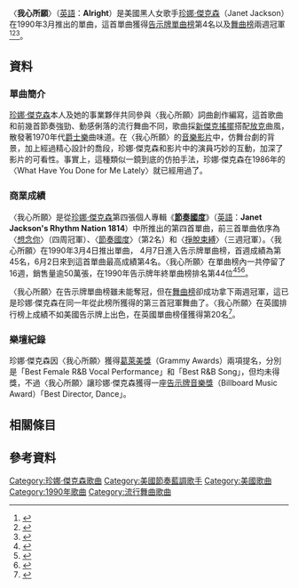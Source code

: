 {{noteTA
|2=zh-cn:珍妮;zh-hant:珍娜;zh-tw:珍娜;zh-hk:珍納;
|3=zh-cn:杰克逊;zh-hant:傑克遜;zh-tw:傑克森;zh-hk:積遜
}}
{{Infobox single
| Name           = 我心所願<br />Alright
| Cover          = 
| Artist         = [[珍娜·傑克森|珍娜·傑克森]]
| Album          = [[Janet_Jackson's_Rhythm_Nation_1814|節奏國度]]
| A-side         = "[[Come_Back_to_Me_(珍娜·傑克森歌曲)|回到我身邊]]"
| B-side         = "Vuelve a Mí"
| Released       = 1990年3月4日
| Recorded       = 1989年 Flyte Tyme Studios<br><small>([[明尼阿波利斯|明尼亞波利斯]], [[明尼蘇達州|明尼蘇達州]])</small><br>January 1990年<br>Flyte Tyme Studios<br><small>(伊代納, 明尼蘇達州)
| Format         = {{flat list|
*[[CD|CD]]
*7"
*12"}}
| Genre          = {{flat list|
*[[節奏藍調|節奏藍調]]
*[[新杰克摇摆|新傑克搖擺]]
*[[放克|放克]]}}
| Length         = 6:26
| Label          = A&M Records
| Writer         = {{flat list|
*[[珍娜·傑克森|珍娜·傑克森]]
*James Harris III
*Terry Lewis
*[[James_Brown|James Brown]] 
*Carlos Ward}}
| Producer       = [[Jimmy_Jam_and_Terry_Lewis|Jimmy Jam and Terry Lewis]]
| Certification  = 
| Last single    = "[[Escapade_(歌曲)|掙脫束縛]]"<br>(1990年)
| This single    = "'''我心所願'''"<br>(1990年)
| Next single    = "[[Come_Back_to_Me_(珍娜·傑克森歌曲)|回到我身邊]]"<br>(1990年)
}}
〈'''我心所願'''〉（[[英語|英語]]：'''Alright'''）是美國黑人女歌手[[珍娜·傑克森|珍娜·傑克森]]（Janet Jackson）在1990年3月推出的單曲，這首單曲獲得[[Billboard_Hot_100|告示牌單曲榜]]第4名以及[[告示牌舞曲排行榜|舞曲榜]]兩週冠軍<ref>{{Cite web |url=http://www.billboard.com/artist/304191/janet-jackson/biography |title=美國告示牌珍娜·傑克森資料 |access-date=2016-06-08 |archive-date=2016-04-07 |archive-url=https://web.archive.org/web/20160407223858/http://www.billboard.com/artist/304191/janet-jackson/biography |dead-url=no }}</ref><ref>{{Cite web |url=http://www.billboard.com/artist/304191/janet-jackson/chart?page=1&f=379 |title=美國告示牌珍娜·傑克森成績 |access-date=2016-06-08 |archive-date=2015-09-08 |archive-url=https://web.archive.org/web/20150908153611/http://www.billboard.com/artist/304191/janet-jackson/chart?page=1&f=379 |dead-url=no }}</ref><ref>{{Cite web |url=http://www.rollingstone.com/music/artists/janet-jackson |title=美國滾石雜誌珍娜·傑克森資料 |access-date=2016-06-08 |archive-date=2018-04-25 |archive-url=https://web.archive.org/web/20180425224902/https://www.rollingstone.com/music/artists/janet-jackson |dead-url=no }}</ref>。

==資料==
===單曲簡介===
[[珍娜·傑克森|珍娜·傑克森]]本人及她的事業夥伴共同參與〈我心所願〉詞曲創作編寫，這首歌曲和前幾首節奏強勁、動感俐落的流行舞曲不同，歌曲採[[新杰克摇摆|新傑克搖擺]]搭配[[放克|放克]]曲風，散發著1970年代[[爵士樂|爵士樂]]曲味道。在〈我心所願〉的[[音樂影片|音樂影片]]中，仿舞台劇的背景，加上經過精心設計的喬段，珍娜·傑克森和影片中的演員巧妙的互動，加深了影片的可看性。事實上，這種類似一鏡到底的仿拍手法，珍娜·傑克森在1986年的〈What Have You Done for Me Lately〉就已經用過了。

===商業成績===
〈我心所願〉是從[[珍娜·傑克森|珍娜·傑克森]]第四張個人專輯《'''[[Janet_Jackson's_Rhythm_Nation_1814|節奏國度]]'''》（[[英語|英語]]：'''Janet Jackson's Rhythm Nation 1814'''）中所推出的第四首單曲，前三首單曲依序為〈[[Miss_You_Much|想念你]]〉（四周冠軍）、〈[[節奏國度|節奏國度]]〉（第2名）和〈[[Escapade_(歌曲)|掙脫束縛]]〉（三週冠軍）。〈我心所願〉在1990年3月4日推出單曲，
4月7日進入告示牌單曲榜，首週成績為第45名，6月2日來到這首單曲最高成績第4名。〈我心所願〉在單曲榜內一共停留了16週，銷售量逾50萬張，在1990年告示牌年終單曲榜排名第44位<ref>{{Cite web |url=http://www.billboard.com/charts/hot-100/1990-04-07 |title=1990-04-07告示牌單曲榜 |access-date=2016-06-08 |archive-date=2021-01-04 |archive-url=https://web.archive.org/web/20210104225059/https://www.billboard.com/charts/hot-100/1990-04-07 |dead-url=no }}</ref><ref>{{Cite web |url=http://www.billboard.com/charts/hot-100/1990-06-02 |title=1990-06-02告示牌單曲榜 |access-date=2016-06-08 |archive-date=2015-02-04 |archive-url=https://web.archive.org/web/20150204062036/http://www.billboard.com/charts/hot-100/1990-06-02 |dead-url=no }}</ref><ref>{{Cite web |url=https://www.riaa.com/gold-platinum/?tab_active=default-award&se=Janet+Jackson#search_section |title=美國RIAA珍娜·傑克森銷售資料 |access-date=2016-06-08 |archive-date=2021-02-23 |archive-url=https://web.archive.org/web/20210223065613/https://www.riaa.com/gold-platinum/?tab_active=default-award&se=Janet+Jackson#search_section |dead-url=no }}</ref>。

〈我心所願〉在告示牌單曲榜雖未能奪冠，但在[[告示牌舞曲排行榜|舞曲榜]]卻成功拿下兩週冠軍，這已是珍娜·傑克森在同一年從此榜所獲得的第三首冠軍舞曲了。〈我心所願〉在英國排行榜上成績不如美國告示牌上出色，在英國單曲榜僅獲得第20名<ref>{{Cite web |url=http://www.officialcharts.com/artist/42628/janet-jackson/ |title=英國排行榜珍娜·傑克森成績 |access-date=2016-06-08 |archive-date=2015-06-24 |archive-url=https://web.archive.org/web/20150624003047/http://www.officialcharts.com/artist/42628/janet-jackson/ |dead-url=no }}</ref>。
===樂壇紀錄===
珍娜·傑克森因〈我心所願〉獲得[[葛萊美獎|葛萊美獎]]（Grammy Awards）兩項提名，分別是「Best Female R&B Vocal Performance」和「Best R&B Song」，但均未得獎，不過〈我心所願〉讓珍娜·傑克森獲得一座[[公告牌音乐奖|告示牌音樂獎]]（Billboard Music Award）「Best Director, Dance」。

==相關條目==
{{main|珍妮·杰克逊的音乐作品}}
==參考資料==
{{reflist|3}}
[[Category:珍娜·傑克森歌曲|Category:珍娜·傑克森歌曲]]
[[Category:美國節奏藍調歌手|Category:美國節奏藍調歌手]]
[[Category:美國歌曲|Category:美國歌曲]]
[[Category:1990年歌曲|Category:1990年歌曲]]
[[Category:流行舞曲歌曲|Category:流行舞曲歌曲]]